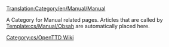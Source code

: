 [[Translation:Category/en/Manual/Manual]]

A Category for Manual related pages.
Articles that are called by [[Template:cs/Manual/Obsah]] are automatically placed here.

[[Category:cs/OpenTTD Wiki]]